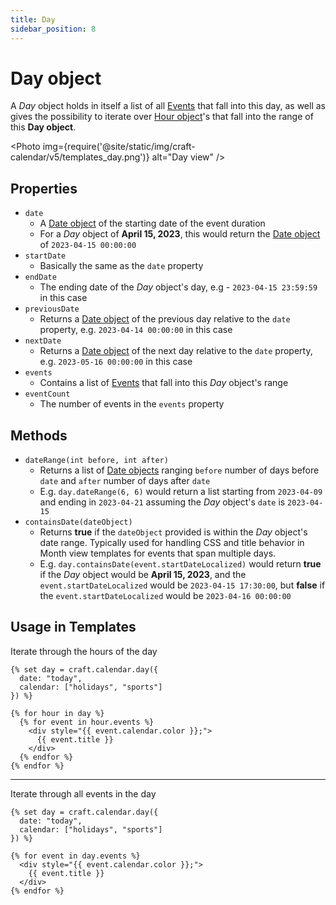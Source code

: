 ```yaml
---
title: Day
sidebar_position: 8
---
```



# Day object

A _Day_ object holds in itself a list of all [Events](./event.mdx) that fall into this day, as well as gives the possibility to iterate over [Hour object](./hour.mdx)'s that fall into the range of this **Day object**.

<Photo
  img={require('@site/static/img/craft-calendar/v5/templates_day.png')}
  alt="Day view"
/>

## Properties

- `date`
  - A [Date object](./date.mdx) of the starting date of the event duration
  - For a _Day_ object of **April 15, 2023**, this would return the [Date object](./date.mdx) of `2023-04-15 00:00:00`
- `startDate`
  - Basically the same as the `date` property
- `endDate`
  - The ending date of the _Day_ object's day, e.g - `2023-04-15 23:59:59` in this case
- `previousDate`
  - Returns a [Date object](./date.mdx) of the previous day relative to the `date` property, e.g. `2023-04-14 00:00:00` in this case
- `nextDate`
  - Returns a [Date object](./date.mdx) of the next day relative to the `date` property, e.g. `2023-05-16 00:00:00` in this case
- `events`
  - Contains a list of [Events](./event.mdx) that fall into this _Day_ object's range
- `eventCount`
  - The number of events in the `events` property

## Methods

- `dateRange(int before, int after)`
  - Returns a list of [Date objects](./date.mdx) ranging `before` number of days before `date` and `after` number of days after `date`
  - E.g. `day.dateRange(6, 6)` would return a list starting from `2023-04-09` and ending in `2023-04-21` assuming the _Day_ object's `date` is `2023-04-15`
- `containsDate(dateObject)`
  - Returns **true** if the `dateObject` provided is within the _Day_ object's date range. Typically used for handling CSS and title behavior in Month view templates for events that span multiple days.
  - E.g. `day.containsDate(event.startDateLocalized)` would return **true** if the _Day_ object would be **April 15, 2023**, and the `event.startDateLocalized` would be `2023-04-15 17:30:00`, but **false** if the `event.startDateLocalized` would be `2023-04-16 00:00:00`

## Usage in Templates

Iterate through the hours of the day

```twig showLineNumbers
{% set day = craft.calendar.day({
  date: "today",
  calendar: ["holidays", "sports"]
}) %}

{% for hour in day %}
  {% for event in hour.events %}
    <div style="{{ event.calendar.color }};">
      {{ event.title }}
    </div>
  {% endfor %}
{% endfor %}
```

---

Iterate through all events in the day

```twig showLineNumbers
{% set day = craft.calendar.day({
  date: "today",
  calendar: ["holidays", "sports"]
}) %}

{% for event in day.events %}
  <div style="{{ event.calendar.color }};">
    {{ event.title }}
  </div>
{% endfor %}
```
